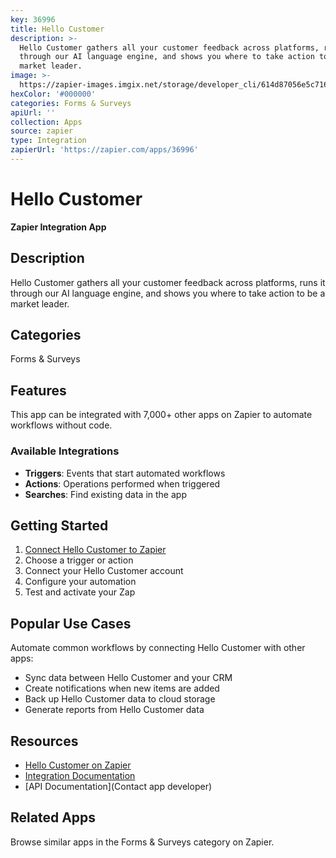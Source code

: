 ```yaml
---
key: 36996
title: Hello Customer
description: >-
  Hello Customer gathers all your customer feedback across platforms, runs it
  through our AI language engine, and shows you where to take action to be a
  market leader.
image: >-
  https://zapier-images.imgix.net/storage/developer_cli/614d87056e5c716b685486d47f260222_3.png?auto=format%2Ccompress&ixlib=python-3.0.0&q=50
hexColor: '#000000'
categories: Forms & Surveys
apiUrl: ''
collection: Apps
source: zapier
type: Integration
zapierUrl: 'https://zapier.com/apps/36996'
---
```

# Hello Customer

**Zapier Integration App**

## Description

Hello Customer gathers all your customer feedback across platforms, runs it through our AI language engine, and shows you where to take action to be a market leader.

## Categories

Forms & Surveys

## Features

This app can be integrated with 7,000+ other apps on Zapier to automate workflows without code.

### Available Integrations

- **Triggers**: Events that start automated workflows
- **Actions**: Operations performed when triggered
- **Searches**: Find existing data in the app

## Getting Started

1. [Connect Hello Customer to Zapier](https://zapier.com/apps/36996)
2. Choose a trigger or action
3. Connect your Hello Customer account
4. Configure your automation
5. Test and activate your Zap

## Popular Use Cases

Automate common workflows by connecting Hello Customer with other apps:

- Sync data between Hello Customer and your CRM
- Create notifications when new items are added
- Back up Hello Customer data to cloud storage
- Generate reports from Hello Customer data

## Resources

- [Hello Customer on Zapier](https://zapier.com/apps/36996)
- [Integration Documentation](https://zapier.com/apps/36996/integrations)
- [API Documentation](Contact app developer)

## Related Apps

Browse similar apps in the Forms & Surveys category on Zapier.
